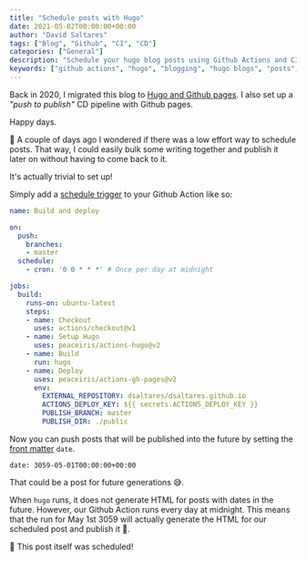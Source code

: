 ```yaml
---
title: "Schedule posts with Hugo"
date: 2021-05-02T00:00:00+00:00
author: "David Saltares"
tags: ["Blog", "Github", "CI", "CD"]
categories: ["General"]
description: "Schedule your hugo blog posts using Github Actions and CI"
keywords: ["github actions", "hugo", "blogging", "hugo blogs", "posts", "publishing", "posting"]
---
```


Back in 2020, I migrated this blog to [Hugo and Github pages](/easily-deploy-your-hugo-site-to-github-pages/). I also set up a *"push to publish"* CD pipeline with Github pages.

Happy days.

🤔 A couple of days ago I wondered if there was a low effort way to schedule posts. That way, I could easily bulk some writing together and publish it later on without having to come back to it.

It's actually trivial to set up!

Simply add a [schedule trigger](https://docs.github.com/en/actions/reference/events-that-trigger-workflows#scheduled-events) to your Github Action like so:


```yaml
name: Build and deploy

on:
  push:
    branches:
    - master
  schedule:
    - cron: '0 0 * * *' # Once per day at midnight

jobs:
  build:
    runs-on: ubuntu-latest
    steps:
    - name: Checkout
      uses: actions/checkout@v1
    - name: Setup Hugo
      uses: peaceiris/actions-hugo@v2
    - name: Build
      run: hugo
    - name: Deploy
      uses: peaceiris/actions-gh-pages@v2
      env:
        EXTERNAL_REPOSITORY: dsaltares/dsaltares.github.io
        ACTIONS_DEPLOY_KEY: ${{ secrets.ACTIONS_DEPLOY_KEY }}
        PUBLISH_BRANCH: master
        PUBLISH_DIR: ./public

```

Now you can push posts that will be published into the future by setting the [front matter](https://gohugo.io/content-management/front-matter/) `date`.

```
date: 3059-05-01T00:00:00+00:00
```

That could be a post for future generations 😅.

When `hugo` runs, it does not generate HTML for posts with dates in the future. However, our Github Action runs every day at midnight. This means that the run for May 1st 3059 will actually generate the HTML for our scheduled post and publish it 🙌.

📆 This post itself was scheduled!
